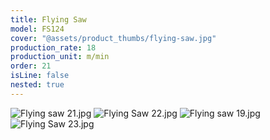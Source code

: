 ```yaml
---
title: Flying Saw
model: FS124
cover: "@assets/product_thumbs/flying-saw.jpg"
production_rate: 18
production_unit: m/min
order: 21
isLine: false
nested: true
---
```



<ProductTabs />

![Flying saw 21.jpg](@assets/article_images/flying-saw/flying-saw-21.jpg)
![Flying Saw 22.jpg](@assets/article_images/flying-saw/flying-saw-22.jpg)
![Flying saw 19.jpg](@assets/article_images/flying-saw/flying-saw-19.jpg)
![Flying Saw 23.jpg](@assets/article_images/flying-saw/flying-saw-23.jpg)
